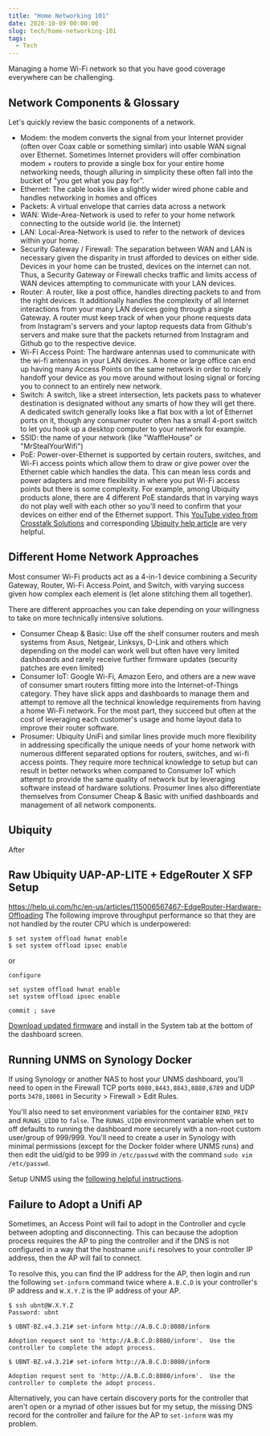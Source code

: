 ```yaml
---
title: "Home Networking 101"
date: 2020-10-09 00:00:00
slug: tech/home-networking-101
tags:
  - Tech
---
```


Managing a home Wi-Fi network so that you have good coverage everywhere can be challenging.

## Network Components & Glossary
Let's quickly review the basic components of a network.

- Modem: the modem converts the signal from your Internet provider (often over Coax cable or something similar) into usable WAN signal over Ethernet. Sometimes Internet providers will offer combination modem + routers to provide a single box for your entire home networking needs, though alluring in simplicity these often fall into the bucket of "you get what you pay for".
- Ethernet: The cable looks like a slightly wider wired phone cable and handles networking in homes and offices
- Packets: A virtual envelope that carries data across a network
- WAN: Wide-Area-Network is used to refer to your home network connecting to the outside world (ie. the Internet)
- LAN: Local-Area-Network is used to refer to the network of devices within your home.
- Security Gateway / Firewall: The separation between WAN and LAN is necessary given the disparity in trust afforded to devices on either side. Devices in your home can be trusted, devices on the internet can not. Thus, a Security Gateway or Firewall checks traffic and limits access of WAN devices attempting to communicate with your LAN devices.
- Router: A router, like a post office, handles directing packets to and from the right devices. It additionally handles the complexity of all Internet interactions from your many LAN devices going through a single Gateway. A router must keep track of when your phone requests data from Instagram's servers and your laptop requests data from Github's servers and make sure that the packets returned from Instagram and Github go to the respective device.
- Wi-Fi Access Point: The hardware antennas used to communicate with the wi-fi antennas in your LAN devices. A home or large office can end up having many Access Points on the same network in order to nicely handoff your device as you move around without losing signal or forcing you to connect to an entirely new network.
- Switch: A switch, like a street intersection, lets packets pass to whatever destination is designated without any smarts of how they will get there. A dedicated switch generally looks like a flat box with a lot of Ethernet ports on it, though any consumer router often has a small 4-port switch to let you hook up a desktop computer to your network for example.
- SSID: the name of your network (like "WaffleHouse" or "MrStealYourWifi")
- PoE: Power-over-Ethernet is supported by certain routers, switches, and Wi-Fi access points which allow them to draw or give power over the Ethernet cable which handles the data. This can mean less cords and power adapters and more flexibility in where you put Wi-Fi access points but there is some complexity. For example, among Ubiquity products alone, there are 4 different PoE standards that in varying ways do not play well with each other so you'll need to confirm that your devices on either end of the Ethernet support. This [YouTube video from Crosstalk Solutions](https://youtu.be/O9_34dCrFFc) and corresponding [Ubiquity help article](https://help.ui.com/hc/en-us/articles/115000263008--UniFi-Understanding-PoE-and-How-UniFi-Devices-are-Powered) are very helpful.

## Different Home Network Approaches

Most consumer Wi-Fi products act as a 4-in-1 device combining a Security Gateway, Router, Wi-Fi Access Point, and Switch, with varying success given how complex each element is (let alone stitching them all together).

There are different approaches you can take depending on your willingness to take on more technically intensive solutions.

- Consumer Cheap & Basic: Use off the shelf consumer routers and mesh systems from Asus, Netgear, Linksys, D-Link and others which depending on the model can work well but often have very limited dashboards and rarely receive further firmware updates (security patches are even limited)
- Consumer IoT: Google Wi-Fi, Amazon Eero, and others are a new wave of consumer smart routers fitting more into the Internet-of-Things category. They have slick apps and dashboards to manage them and attempt to remove all the technical knowledge requirements from having a home Wi-Fi network. For the most part, they succeed but often at the cost of leveraging each customer's usage and home layout data to improve their router software.
- Prosumer: Ubiquity UniFi and similar lines provide much more flexibility in addressing specifically the unique needs of your home network with numerous different separated options for routers, switches, and wi-fi access points. They require more technical knowledge to setup but can result in better networks when compared to Consumer IoT which attempt to provide the same quality of network but by leveraging software instead of hardware solutions. Prosumer lines also differentiate themselves from Consumer Cheap & Basic with unified dashboards and management of all network components.

## Ubiquity

After


## Raw Ubiquity UAP-AP-LITE + EdgeRouter X SFP Setup

https://help.ui.com/hc/en-us/articles/115006567467-EdgeRouter-Hardware-Offloading
The following improve throughput performance so that they are not handled by the router CPU which is underpowered:

```
$ set system offload hwnat enable
$ set system offload ipsec enable
```
or

```
configure

set system offload hwnat enable
set system offload ipsec enable

commit ; save
```


[Download updated firmware](https://ubnt.com/download/) and install in the System tab at the bottom of the dashboard screen.

## Running UNMS on Synology Docker
If using Synology or another NAS to host your UNMS dashboard, you'll need to open in the Firewall TCP ports `8080,8443,8843,8880,6789` and UDP ports `3478,10001` in Security > Firewall > Edit Rules.

You'll also need to set environment variables for the container `BIND_PRIV` and `RUNAS_UID0` to `false`. The `RUNAS_UID0` environment variable when set to off defaults to running the dashboard more securely with a non-root custom user/group of 999/999. You'll need to create a user in Synology with minimal permissions (except for the Docker folder where UNMS runs) and then edit the uid/gid to be 999 in `/etc/passwd` with the command `sudo vim /etc/passwd`.


Setup UNMS using the [following helpful instructions](https://lazyadmin.nl/home-network/unifi-controller-on-a-synology-nas-with-docker/).


## Failure to Adopt a Unifi AP

Sometimes, an Access Point will fail to adopt in the Controller and cycle between adopting and disconnecting. This can because the adoption process requires the AP to ping the controller and if the DNS is not configured in a way that the hostname `unifi` resolves to your controller IP address, then the AP will fail to connect.

To resolve this, you can find the IP address for the AP, then login and run the following `set-inform` command twice where `A.B.C.D` is your controller's IP address and `W.X.Y.Z` is the IP address of your AP.

```
$ ssh ubnt@W.X.Y.Z
Password: ubnt

$ UBNT-BZ.v4.3.21# set-inform http://A.B.C.D:8080/inform

Adoption request sent to 'http://A.B.C.D:8080/inform'.  Use the controller to complete the adopt process.

$ UBNT-BZ.v4.3.21# set-inform http://A.B.C.D:8080/inform

Adoption request sent to 'http://A.B.C.D:8080/inform'.  Use the controller to complete the adopt process.
```

Alternatively, you can have certain discovery ports for the controller that aren't open or a myriad of other issues but for my setup, the missing DNS record for the controller and failure for the AP to `set-inform` was my problem.
